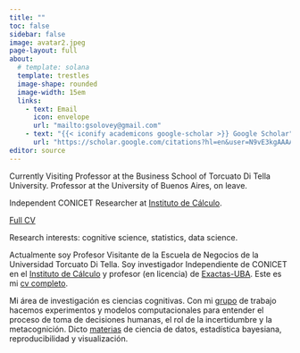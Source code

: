 ```yaml
---
title: ""
toc: false
sidebar: false
image: avatar2.jpeg
page-layout: full
about:
  # template: solana
  template: trestles
  image-shape: rounded
  image-width: 15em
  links:
    - text: Email
      icon: envelope
      url: "mailto:gsolovey@gmail.com"
    - text: "{{< iconify academicons google-scholar >}} Google Scholar"
      url: "https://scholar.google.com/citations?hl=en&user=N9vE3kgAAAAJ"
editor: source      
---
```


<!-- para render, primero desde la terminal  -->
<!-- "quarto render --profile es" -->
<!-- luego, desde este qmd, hacer Render -->

<!-- require(usethis) -->
<!-- usethis::create_github_token() -->
<!-- gitcreds::gitcreds_set() -->

::: {.content-visible when-profile="en"}
Currently Visiting Professor at the Business School of Torcuato Di Tella University. Professor at the University of Buenos Aires, on leave. 

Independent CONICET Researcher at [Instituto de Cálculo](http://www.ic.fcen.uba.ar). 

[Full CV](CV-Solovey-eng.pdf)

Research interests: cognitive science, statistics, data science.
:::

::: {.content-visible when-profile="es"}
Actualmente soy Profesor Visitante de la Escuela de Negocios de la Universidad Torcuato Di Tella. Soy investigador Independiente de CONICET en el [Instituto de Cálculo](http://www.ic.fcen.uba.ar) y profesor (en licencia) de [Exactas-UBA](http://www.exactas.uba.ar). Este es mi [cv completo](CV-Solovey.pdf). 

Mi área de investigación es ciencias cognitivas. Con mi [grupo](grupo.html) de trabajo hacemos experimentos y modelos computacionales para entender el proceso de toma de decisiones humanas, el rol de la incertidumbre y la metacognición. Dicto [materias](teaching.html) de ciencia de datos, estadística bayesiana, reproducibilidad y visualización.
:::





